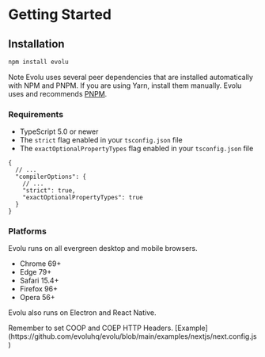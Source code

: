 # Getting Started

## Installation

```sh
npm install evolu
```

Note Evolu uses several peer dependencies that are installed automatically
with NPM and PNPM. If you are using Yarn, install them manually. Evolu uses
and recommends [PNPM](https://pnpm.io).

### Requirements

- TypeScript 5.0 or newer
- The `strict` flag enabled in your `tsconfig.json` file
- The `exactOptionalPropertyTypes` flag enabled in your `tsconfig.json` file

```
{
  // ...
  "compilerOptions": {
    // ...
    "strict": true,
    "exactOptionalPropertyTypes": true
  }
}
```

### Platforms

Evolu runs on all evergreen desktop and mobile browsers.

- Chrome 69+
- Edge 79+
- Safari 15.4+
- Firefox 96+
- Opera 56+

Evolu also runs on Electron and React Native.


<Callout type="info" emoji="ℹ️">
  Remember to set COOP and COEP HTTP Headers.
  [Example](https://github.com/evoluhq/evolu/blob/main/examples/nextjs/next.config.js)
</Callout>
